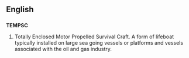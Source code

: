==English==

==={{acronym}}===
'''TEMPSC'''

# Totally Enclosed Motor Propelled Survival Craft.  A form of lifeboat typically installed on large sea going vessels or platforms and vessels associated with the oil and gas industry.